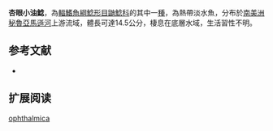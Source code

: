 {{Speciesbox
| name = 杏眼小油鯰
| image = 
| image_width = 250px
| status = NE
| status_system = IUCN3.1
| genus = Pimelodella
| species = ophthalmica
| authority = [[Cope|Cope]], 1878
| synonyms = *''Pimelodus ophthalmicus'',Cope, 1878 
}}

'''杏眼小油鯰'''，為[[輻鰭魚綱|輻鰭魚綱]][[鯰形目|鯰形目]][[鼬鯰科|鼬鯰科]]的其中一[[種|種]]，為熱帶淡水魚，分布於[[南美洲|南美洲]][[秘魯|秘魯]][[亞馬遜河|亞馬遜河]]上游流域，體長可達14.5公分，棲息在底層水域，生活習性不明。

==参考文献==
*{{FishBase_species|genus=Pimelodella|species=ophthalmica|year=2015|month=6}}

== 扩展阅读 ==
{{refbegin}}
{{wikispecies-inline|Pimelodella ophthalmica|杏眼小油鯰}}
{{refend}}
{{Taxonbar|from=Q6417607}}

[[Category:小油鯰屬|ophthalmica]]